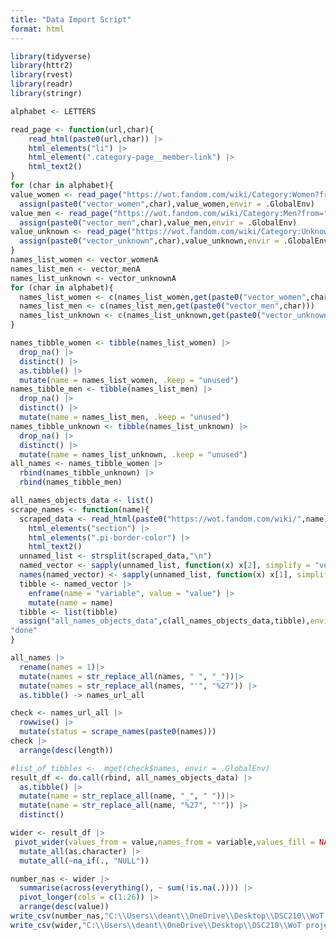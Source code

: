 ```yaml
---
title: "Data Import Script"
format: html
---
```


```r
library(tidyverse)
library(httr2)
library(rvest)
library(readr)
library(stringr)
```

```r

alphabet <- LETTERS

read_page <- function(url,char){
    read_html(paste0(url,char)) |> 
    html_elements("li") |> 
    html_element(".category-page__member-link") |>
    html_text2()
}
for (char in alphabet){
value_women <- read_page("https://wot.fandom.com/wiki/Category:Women?from=",char)
  assign(paste0("vector_women",char),value_women,envir = .GlobalEnv)
value_men <- read_page("https://wot.fandom.com/wiki/Category:Men?from=",char)
  assign(paste0("vector_men",char),value_men,envir = .GlobalEnv)
value_unknown <- read_page("https://wot.fandom.com/wiki/Category:Unknown_gender?from=",char)
  assign(paste0("vector_unknown",char),value_unknown,envir = .GlobalEnv)
}
names_list_women <- vector_womenA
names_list_men <- vector_menA
names_list_unknown <- vector_unknownA
for (char in alphabet){
  names_list_women <- c(names_list_women,get(paste0("vector_women",char)))
  names_list_men <- c(names_list_men,get(paste0("vector_men",char)))
  names_list_unknown <- c(names_list_unknown,get(paste0("vector_unknown",char)))
}

names_tibble_women <- tibble(names_list_women) |> 
  drop_na() |> 
  distinct() |> 
  as.tibble() |> 
  mutate(name = names_list_women, .keep = "unused")
names_tibble_men <- tibble(names_list_men) |> 
  drop_na() |> 
  distinct() |> 
  mutate(name = names_list_men, .keep = "unused")
names_tibble_unknown <- tibble(names_list_unknown) |> 
  drop_na() |> 
  distinct() |> 
  mutate(name = names_list_unknown, .keep = "unused")
all_names <- names_tibble_women |> 
  rbind(names_tibble_unknown) |> 
  rbind(names_tibble_men)


```

```r
all_names_objects_data <- list()
scrape_names <- function(name){
  scraped_data <- read_html(paste0("https://wot.fandom.com/wiki/",name)) |> 
    html_elements("section") |> 
    html_elements(".pi-border-color") |>
    html_text2()
  unnamed_list <- strsplit(scraped_data,"\n")
  named_vector <- sapply(unnamed_list, function(x) x[2], simplify = "vector")
  names(named_vector) <- sapply(unnamed_list, function(x) x[1], simplify = "vector")
  tibble <- named_vector |> 
    enframe(name = "variable", value = "value") |> 
    mutate(name = name)
  tibble <- list(tibble)
  assign("all_names_objects_data",c(all_names_objects_data,tibble),envir = .GlobalEnv)
"done"
}

```



```r
all_names |>
  rename(names = 1)|>
  mutate(names = str_replace_all(names, " ", "_"))|>
  mutate(names = str_replace_all(names, "'", "%27")) |> 
  as.tibble() -> names_url_all
```
```r

check <- names_url_all |> 
  rowwise() |> 
  mutate(status = scrape_names(paste0(names)))
check |> 
  arrange(desc(length))
```
```r
#list_of_tibbles <-  mget(check$names, envir = .GlobalEnv)
result_df <- do.call(rbind, all_names_objects_data) |> 
  as.tibble() |> 
  mutate(name = str_replace_all(name, "_", " "))|>
  mutate(name = str_replace_all(name, "%27", "'")) |> 
  distinct()

wider <- result_df |> 
 pivot_wider(values_from = value,names_from = variable,values_fill = NA) |> 
  mutate_all(as.character) |> 
  mutate_all(~na_if(., "NULL"))

number_nas <- wider |> 
  summarise(across(everything(), ~ sum(!is.na(.)))) |> 
  pivot_longer(cols = c(1:26)) |> 
  arrange(desc(value))
write_csv(number_nas,"C:\\Users\\deant\\OneDrive\\Desktop\\DSC210\\WoT project\\wot-data\\data\\number_nas.csv")
write_csv(wider,"C:\\Users\\deant\\OneDrive\\Desktop\\DSC210\\WoT project\\wot-data\\data\\Clean_wot_data.csv")
```



